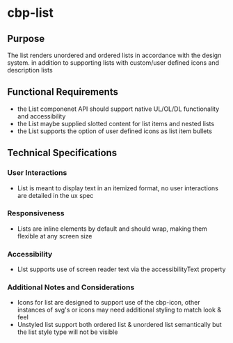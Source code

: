 
<Meta title="Components/List/Specifications" />

# cbp-list

## Purpose
The list renders unordered and ordered lists in accordance with the design system. in addition to supporting lists with custom/user defined icons and description lists

## Functional Requirements

* the List componenet API should support native UL/OL/DL functionality and accessibility
* the List maybe supplied slotted content for list items and nested lists
* the List supports the option of user defined icons as list item bullets 

## Technical Specifications

### User Interactions

* List is meant to display text in an itemized format,  no user interactions are detailed in the ux spec

### Responsiveness

* Lists are inline elements by default and should wrap, making them flexible at any screen size

### Accessibility

* LIst supports use of screen reader text via the accessibilityText property

### Additional Notes and Considerations

* Icons for list are designed to support use of the cbp-icon, other instances of svg's or icons may need additional styling to match look & feel
* Unstyled list support both ordered list & unordered list semantically but the list style type will not be visible
